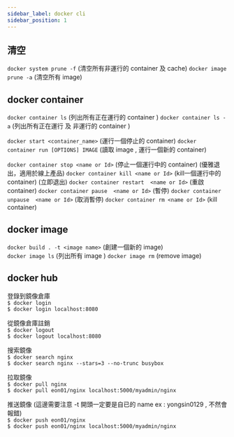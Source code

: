 ```yaml
---
sidebar_label: docker cli
sidebar_position: 1
---
```


## 清空
`docker system prune -f` (清空所有非運行的 container 及 cache)
`docker image prune -a` (清空所有 image)

## docker container
`docker container ls` (列出所有正在運行的 container )
`docker container ls -a` (列出所有正在運行 及 非運行的 container )

`docker start <container_name>` (運行一個停止的 container)
`docker container run [OPTIONS] IMAGE` (讀取 image , 運行一個新的 container)

`docker container stop <name or Id>` (停止一個運行中的 container) (優雅退出，適用於線上產品)
`docker container kill <name or Id>` (kill一個運行中的 container) (立即退出)
`docker container restart  <name or Id>` (重啟 container)
`docker container pause  <name or Id>` (暫停)
`docker container unpause  <name or Id>` (取消暫停)
`docker container rm <name or Id>` (kill container)

## docker image   
`docker build . -t <image name>` (創建一個新的 image)  
`docker image ls` (列出所有 image )
`docker image rm` (remove image)


## docker hub
登錄到鏡像倉庫   
`$ docker login`   
`$ docker login localhost:8080`  

從鏡像倉庫註銷   
`$ docker logout`  
`$ docker logout localhost:8080`  

搜索鏡像   
`$ docker search nginx`  
`$ docker search nginx --stars=3 --no-trunc busybox`  

拉取鏡像   
`$ docker pull nginx`  
`$ docker pull eon01/nginx localhost:5000/myadmin/nginx`  

推送鏡像 (這邊需要注意 -t 開頭一定要是自已的 name  ex : yongsin0129 , 不然會報錯)   
`$ docker push eon01/nginx`  
`$ docker push eon01/nginx localhost:5000/myadmin/nginx`  